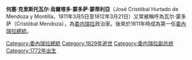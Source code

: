 '''何塞·克里斯托瓦尔·烏爾塔多·蒙多萨·蒙蒂利亞'''（José Cristóbal Hurtado de Mendoza y Montilla，1811年3月5日至1812年3月21日）又常被稱呼為瓦尔·蒙多萨（Cristóbal Mendoza），為[[委内瑞拉|委内瑞拉]]政治家。後來於1811年時成為第一任[[委內瑞拉總統列表|委內瑞拉總統]]。

{{Authority control}}

[[Category:委內瑞拉總統|Category:委內瑞拉總統]]
[[Category:1829年逝世|Category:1829年逝世]]
[[Category:委内瑞拉副总统|Category:委内瑞拉副总统]]
[[Category:1772年出生|Category:1772年出生]]